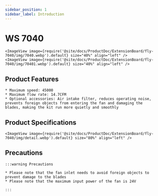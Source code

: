 ```yaml
---
sidebar_position: 1
sidebar_label: Introduction
---
```


# WS 7040

    <ImageView image={require('@site/docs/ProductDoc/ExtensionBoard/fly-7040/img/7040.webp').default} size="40%" align="left" />
    <ImageView image={require('@site/docs/ProductDoc/ExtensionBoard/fly-7040/img/70401.webp').default} size="40%" align="left" />

## Product Features

    * Maximum speed: 45000
    * Maximum flow rate: 14.7CFM
    * Optional accessories: Air intake filter, reduces operating noise, prevents foreign objects from entering the fan and damaging the blades, making the kit run more quietly and smoothly

## Product Specifications

    <ImageView image={require('@site/docs/ProductDoc/ExtensionBoard/fly-7040/img/detail.webp').default} size="80%" align="left" />

## Precautions

    :::warning Precautions

    * Please note that the fan inlet needs to avoid foreign objects to prevent damage to the blades
    * Please note that the maximum input power of the fan is 24V

    :::

